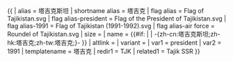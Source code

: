 {{ {{{1<noinclude>|country showdata</noinclude>}}}
| alias = 塔吉克斯坦
| shortname alias = 塔吉克
| flag alias = Flag of Tajikistan.svg
| flag alias-president = Flag of the President of Tajikistan.svg
| flag alias-1991 = Flag of Tajikistan (1991-1992).svg
| flag alias-air force = Roundel of Tajikistan.svg
| size = {{{size|}}}
| name = {{#if: {{{name|}}} | {{{name|}}} | -{zh-cn:塔吉克斯坦;zh-hk:塔吉克;zh-tw:塔吉克;}- }}
| altlink = {{{altlink|}}}
| variant = {{{variant}}}
<noinclude>
| var1 = president
| var2 = 1991
| templatename = 塔吉克
| redir1 = TJK
| related1 = Tajik SSR
</noinclude>
}}